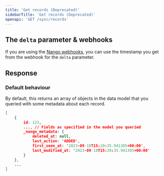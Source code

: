 ```yaml
---
title: 'Get records (Deprecated)'
sidebarTitle: 'Get records (Deprecated)'
openapi: 'GET /sync/records'
---
```


## The `delta` parameter & webhooks

If you are using the [Nango webhooks](/guides/webhooks#from-nango), you can use the timestamp you get from the webhook for the `delta` parameter.

## Response

### Default behaviour 
By default, this returns an array of objects in the data model that you queried with some metadata about each record.

```json
[
    {
        id: 123,
        ..., // Fields as specified in the model you queried
        _nango_metadata: {
            deleted_at: null,
            last_action: 'ADDED',
            first_seen_at: '2023-09-18T15:20:35.941305+00:00',
            last_modified_at: '2023-09-18T15:20:35.941305+00:00'
        }
    },
    ...
]
```
